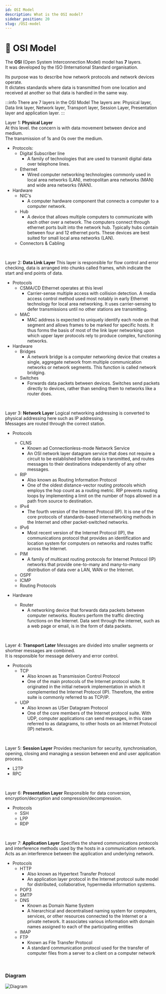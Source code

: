 ```yaml
---
id: OSI Model
description: What is the OSI model?
sidebar_position: 20
slug: /OSI-model
---
```


# 🚀 OSI Model


The **OSI** (Open System Interconnection Model) model has **7** layers. <br />
It was developed by the ISO (International Standard organisation. <br />

Its purpose was to describe how network protocols and network devices operate. <br />
It dictates standards where data is transmitted from one location and received at another so that data is handled in the same way. <br />

:::info There are 7 layers in the OSI Model
The layers are: Physical layer, Data link layer, Network layer, Transport layer, Session Layer, Presentation layer and application layer. 
:::

Layer 1: **Physical Layer** <br />
  At this level. the concern is with data movement between device and medium. <br />
  The transmission of 1s and 0s over the medium. 
  
  - Protocols:
    - Digital Subscriber line
      - A family of technologies that are used to transmit digital data over telephone lines.
    - Ethernet
      - Wired computer networking technologies commonly used in local area networks (LAN), metropolitan area networks (MAN) and wide area networks (WAN).
  - Hardware
    - NIC's
      - A computer hardware component that connects a computer to a computer network.
    - Hub
      - A device that allows multiple computers to communicate with each other over a network. The computers connect through ethernet ports built into the network hub. Typically hubs contain between four and 12 ethernet ports. These devices are best suited for small local area networks (LAN).
    - Connectors & Cabling 
   
<br />

Layer 2: **Data Link Layer**
  This layer is responsible for flow control and error checking, data is arranged into chunks called frames, whih indicate the start and end points of data. 

  - Protocols
    - CSMA/CD Ethernet operates at this level
      - Carrier-sense multiple access with collision detection. A media access control method used most notably in early Ethernet technology for local area networking. It uses carrier-sensing to defer transmissions until no other stations are transmitting.
    - MAC
      - MAC address is expected to uniquely identify each node on that segment and allows frames to be marked for specific hosts. It thus forms the basis of most of the link layer networking upon which upper layer protocols rely to produce complex, functioning networks.
  - Hardware
    - Bridges
      - A network bridge is a computer networking device that creates a single, aggregate network from multiple communication networks or network segments. This function is called network bridging.
    - Switches
      - Forwards data packets between devices. Switches send packets directly to devices, rather than sending them to networks like a router does.

<br />

Layer 3: **Network Layer**
Logical networking addressing is converted to physical addressing here such as IP addressing. <br />
Messages are routed through the correct station. 

- Protocols
  - CLNS
    - Known ad Connectionless-mode Network Service
    - An OSI network layer datagram service that does not require a circuit to be established before data is transmitted, and routes messages to their destinations independently of any other messages.
  - RIP
    - Also known as Routing Information Protocol
    - One of the oldest distance-vector routing protocols which employs the hop count as a routing metric. RIP prevents routing loops by implementing a limit on the number of hops allowed in a path from source to destination.
  - IPv4
    - The fourth version of the Internet Protocol (IP). It is one of the core protocols of standards-based internetworking methods in the Internet and other packet-switched networks.
  - IPv6
    - Most recent version of the Internet Protocol (IP), the communications protocol that provides an identification and location system for computers on networks and routes traffic across the Internet.
  - PIM
    - A family of multicast routing protocols for Internet Protocol (IP) networks that provide one-to-many and many-to-many distribution of data over a LAN, WAN or the Internet.
  - OSPF
  - ICMP
  - Routing Protocols

- Hardware
  - Router
    - A networking device that forwards data packets between computer networks. Routers perform the traffic directing functions on the Internet. Data sent through the internet, such as a web page or email, is in the form of data packets.

<br />

Layer 4: **Transport Later**
  Messages are divided into smaller segments or shortner messages are combined. <br />
  It is responsible for message delivery and error control. 
- Protocols
  - TCP
    - Also known as Transmission Control Protocol
    - One of the main protocols of the Internet protocol suite. It originated in the initial network implementation in which it complemented the Internet Protocol (IP). Therefore, the entire suite is commonly referred to as TCP/IP.
  - UDP
    - Also known as USer Datagram Protocol
    - One of the core members of the Internet protocol suite. With UDP, computer applications can send messages, in this case referred to as datagrams, to other hosts on an Internet Protocol (IP) network.

<br />

Layer 5: **Session Layer**
  Provides mechanism for security, synchronisation, opening, closing and managing a session between end and user application process.
  - L2TP
  - RPC

 <br />

 Layer 6: **Presentation Layer**
  Responsible for data conversion, encryption/decryption and compression/decompression. 
  - Protocols
    - SSH
    - LPP
    - RDP

 <br />

 Layer 7: **Application Layer**
  Specifies the shared communications protocols and interference methods used by the hosts in a communication network. <br />
  Acts as an interference between the application and underlying network. 
  - Protocols
    - HTTP
      - Also known as Hypertext Transfer Protocol
      - An application layer protocol in the Internet protocol suite model for distributed, collaborative, hypermedia information systems.
    - POP3
    - SMTP
    - DNS
      - Known as Domain Name System
      - A hierarchical and decentralised naming system for computers, services, or other resources connected to the Internet or a private network. It associates various information with domain names assigned to each of the participating entities
    - IMAP
    - FTP
      - Known as File Transfer Protocol
      - A standard communication protocol used for the transfer of computer files from a server to a client on a computer network

<br />

### Diagram
![Diagram](/img/OSI_model.png)